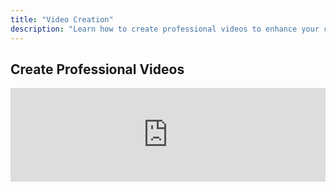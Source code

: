 ```yaml
---
title: "Video Creation"
description: "Learn how to create professional videos to enhance your client communications"
---
```


## Create Professional Videos

<iframe 
  src="https://www.loom.com/embed/ca48e887609749beb55f25208e88471a" 
  width="100%" 
  height={400}
  frameBorder={0} 
  allowFullScreen
/>

**Duration:** 15 minutes

Master video creation within CurrentClient to enhance your client communications with personalized video messages and presentations.

<Steps>
  <Step title="Plan Your Video">
    Define your message, target audience, and key points to cover
  </Step>
  <Step title="Set Up Recording">
    Configure your camera, microphone, and recording environment
  </Step>
  <Step title="Record Your Message">
    Create engaging, professional video content
  </Step>
  <Step title="Edit and Enhance">
    Polish your video with basic editing tools
  </Step>
  <Step title="Share and Track">
    Send videos to clients and monitor engagement
  </Step>
</Steps>

<Info>
  **Video Benefits:** Personal videos can increase response rates by up to 300% and help build stronger client relationships through face-to-face communication.
</Info>

## Video Best Practices

<CardGroup cols={2}>
  <Card title="Technical Setup" icon="video">
    Ensure proper lighting, audio quality, and camera positioning
  </Card>
  <Card title="Content Strategy" icon="lightbulb">
    Plan your message structure and key talking points
  </Card>
  <Card title="Professional Appearance" icon="user-tie">
    Maintain consistent branding and professional presentation
  </Card>
  <Card title="Engagement Tactics" icon="heart">
    Include personal touches and clear calls-to-action
  </Card>
</CardGroup>

## Equipment Recommendations

<Accordion title="Essential Equipment">
  **Minimum Requirements:**
  - **Camera:** Built-in webcam or smartphone camera (720p minimum)
  - **Microphone:** Built-in microphone or basic external mic
  - **Lighting:** Natural window light or basic desk lamp
  - **Background:** Clean, uncluttered space or virtual background
  
  **Professional Setup:**
  - **Camera:** 1080p webcam or DSLR camera
  - **Microphone:** USB condenser microphone or wireless lapel mic
  - **Lighting:** Ring light or softbox lighting setup
  - **Background:** Professional backdrop or branded background
</Accordion>

## Video Content Planning

<Steps>
  <Step title="Define Your Purpose">
    What specific outcome do you want from this video?
  </Step>
  <Step title="Know Your Audience">
    Tailor content and tone to your specific viewers
  </Step>
  <Step title="Structure Your Message">
    Create a clear beginning, middle, and end
  </Step>
  <Step title="Include Call-to-Action">
    Tell viewers exactly what you want them to do next
  </Step>
</Steps>

## Video Types and Use Cases

<CardGroup cols={3}>
  <Card title="Personal Introductions" icon="hand-wave">
    Welcome new clients and introduce yourself personally
  </Card>
  <Card title="Product Explanations" icon="presentation-screen">
    Explain complex products or services visually
  </Card>
  <Card title="Follow-up Messages" icon="clock-rotate-left">
    Personal follow-ups after meetings or calls
  </Card>
  <Card title="Market Updates" icon="chart-line">
    Share market insights and industry news
  </Card>
  <Card title="Thank You Videos" icon="heart">
    Express gratitude for business or referrals
  </Card>
  <Card title="Educational Content" icon="graduation-cap">
    Teach clients about relevant topics
  </Card>
</CardGroup>

## Technical Best Practices

<Accordion title="Lighting and Setup">
  **Professional Lighting Tips:**
  - Face a window for natural light (avoid backlighting)
  - Use soft, diffused lighting to avoid harsh shadows
  - Position lights at eye level to avoid unflattering angles
  - Test your setup before recording important videos
  - Consider time of day for consistent natural lighting
</Accordion>

<Accordion title="Audio Quality">
  **Clear Audio Guidelines:**
  - Record in a quiet space with minimal background noise
  - Speak clearly and at a moderate pace
  - Use an external microphone when possible
  - Test audio levels before recording
  - Consider acoustic treatment for echo reduction
</Accordion>

## Recording and Editing

### Recording Tips
- **Practice First:** Run through your content before recording
- **Multiple Takes:** Don't be afraid to record multiple versions
- **Natural Delivery:** Speak conversationally, not like reading a script
- **Eye Contact:** Look directly at the camera lens, not the screen
- **Steady Camera:** Use a tripod or stable surface to avoid shaky footage

### Basic Editing
- **Trim Excess:** Remove dead air at beginning and end
- **Cut Mistakes:** Edit out verbal stumbles and long pauses
- **Add Captions:** Include subtitles for accessibility
- **Brand Elements:** Add your logo or contact information
- **Optimize Length:** Keep videos concise - typically 2-5 minutes

<Warning>
  **File Size Considerations:** Large video files can be difficult to send via email. Consider using video hosting platforms or compression tools for easier sharing.
</Warning>

## Video Distribution Strategies

<Steps>
  <Step title="Direct Sharing">
    Send videos directly to individual contacts via CurrentClient
  </Step>
  <Step title="Email Integration">
    Embed videos in email campaigns for broader reach
  </Step>
  <Step title="Social Media">
    Share appropriate content on professional social platforms
  </Step>
  <Step title="Website Integration">
    Add videos to your website or landing pages
  </Step>
</Steps>

## Measuring Video Success

Track these key metrics:
- **View Rate:** Percentage of recipients who watched the video
- **Completion Rate:** How many viewers watched to the end
- **Response Rate:** Responses or actions taken after viewing
- **Engagement Time:** Average time spent watching
- **Conversion Rate:** Business outcomes generated from videos

<Tip>
  **Pro Tip:** Use your phone's voice-to-text feature when adding call notes for faster documentation while maintaining accuracy. Start with simple talking-head videos and gradually add more sophisticated elements as you become comfortable with video creation.
</Tip>